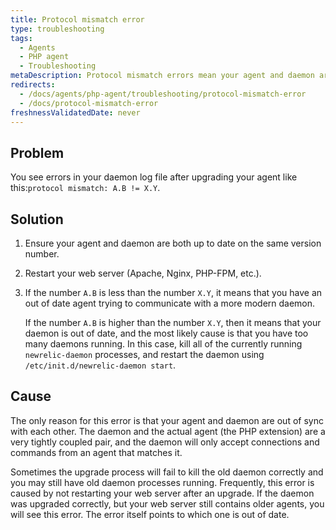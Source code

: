 ```yaml
---
title: Protocol mismatch error
type: troubleshooting
tags:
  - Agents
  - PHP agent
  - Troubleshooting
metaDescription: Protocol mismatch errors mean your agent and daemon are out of sync. Follow these steps to fix it.
redirects:
  - /docs/agents/php-agent/troubleshooting/protocol-mismatch-error
  - /docs/protocol-mismatch-error
freshnessValidatedDate: never
---
```


## Problem

You see errors in your daemon log file after upgrading your agent like this:`protocol mismatch: A.B != X.Y`.

## Solution

1. Ensure your agent and daemon are both up to date on the same version number.
2. Restart your web server (Apache, Nginx, PHP-FPM, etc.).
3. If the number `A.B` is less than the number `X.Y`, it means that you have an out of date agent trying to communicate with a more modern daemon.

   If the number `A.B` is higher than the number `X.Y`, then it means that your daemon is out of date, and the most likely cause is that you have too many daemons running. In this case, kill all of the currently running `newrelic-daemon` processes, and restart the daemon using `/etc/init.d/newrelic-daemon start`.

## Cause

The only reason for this error is that your agent and daemon are out of sync with each other. The daemon and the actual agent (the PHP extension) are a very tightly coupled pair, and the daemon will only accept connections and commands from an agent that matches it.

Sometimes the upgrade process will fail to kill the old daemon correctly and you may still have old daemon processes running. Frequently, this error is caused by not restarting your web server after an upgrade. If the daemon was upgraded correctly, but your web server still contains older agents, you will see this error. The error itself points to which one is out of date.

